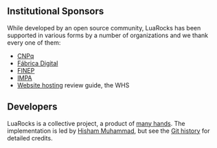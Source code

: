 ==Institutional Sponsors==

While developed by an open source community, LuaRocks has been supported in various forms by a number of organizations and we thank every one of them:

* [http://www.cnpq.br CNPq]
* [http://www.fabricadigital.com.br/ Fábrica Digital]
* [http://www.finep.gov.br/ FINEP]
* [http://www.impa.br/ IMPA]
* [http://www.webhostingsearch.com/ Website hosting] review guide, the WHS

==Developers==

LuaRocks is a collective project, a product of [https://github.com/keplerproject/luarocks/graphs/contributors many hands]. The implementation is led by [http://hisham.hm Hisham Muhammad], but see the [https://github.com/keplerproject/luarocks/commits/master Git history] for detailed credits.
